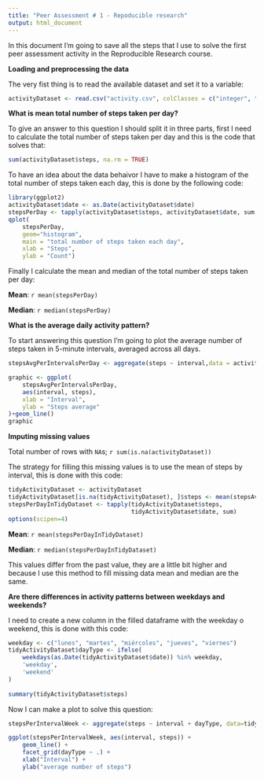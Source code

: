 ```yaml
---
title: "Peer Assessment # 1 - Repoducible research"
output: html_document
---
```


In this document I'm going to save all the steps that I use to solve the first peer assessment activity in the Reproducible Research course.

**Loading and preprocessing the data**

The very fist thing is to read the available dataset and set it to a variable:
```r
activityDataset <- read.csv("activity.csv", colClasses = c("integer", "character", "integer"))
```

**What is mean total number of steps taken per day?**

To give an answer to this question I should split it in three parts, first I need to calculate the total number of steps taken per day and this is the code that solves that:
```r
sum(activityDataset$steps, na.rm = TRUE)
```

To have an idea about the data behaivor I have to make a histogram of the total number of steps taken each day, this is done by the following code:

```r
library(ggplot2)
activityDataset$date <- as.Date(activityDataset$date)
stepsPerDay <- tapply(activityDataset$steps, activityDataset$date, sum, na.rm=TRUE)
qplot(
    stepsPerDay,
    geom="histogram",
    main = "total number of steps taken each day",
    xlab = "Steps",
    ylab = "Count")
```

Finally I calculate the mean and median of the total number of steps taken per day:

**Mean**: `r mean(stepsPerDay)`

**Median**: `r median(stepsPerDay)`

**What is the average daily activity pattern?**

To start answering this question I'm going to plot the average number of steps taken in 5-minute intervals, averaged across all days.

```r
stepsAvgPerIntervalsPerDay <- aggregate(steps ~ interval,data = activityDataset, mean)

graphic <- ggplot(
    stepsAvgPerIntervalsPerDay,
    aes(interval, steps),
    xlab = "Interval",
    ylab = "Steps average"
)+geom_line()
graphic
```

**Imputing missing values**

Total number of rows with `NA`s; `r sum(is.na(activityDataset))`

The strategy for filling this missing values is to use the mean of steps by interval, this is done with this code:
```r
tidyActivityDataset <- activityDataset
tidyActivityDataset[is.na(tidyActivityDataset), ]$steps <- mean(stepsAvgPerIntervalsPerDay$steps)
stepsPerDayInTidyDataset <- tapply(tidyActivityDataset$steps, 
                                   tidyActivityDataset$date, sum)
options(scipen=4)
```

**Mean**: `r mean(stepsPerDayInTidyDataset)`

**Median**: `r median(stepsPerDayInTidyDataset)`

This values differ from the past value, they are a little bit higher and because I use this method to fill missing data mean and median are the same.


**Are there differences in activity patterns between weekdays and weekends?**

I need to create a new column in the filled dataframe with the weekday o weekend, this is done with this code:

```r
weekday <- c("lunes", "martes", "miércoles", "jueves", "viernes")
tidyActivityDataset$dayType <- ifelse(
    weekdays(as.Date(tidyActivityDataset$date)) %in% weekday,
    'weekday',
    'weekend'
)
                                      
summary(tidyActivityDataset$steps)
```

Now I can make a plot to solve this question:
```r
stepsPerIntervalWeek <- aggregate(steps ~ interval + dayType, data=tidyActivityDataset, mean)

ggplot(stepsPerIntervalWeek, aes(interval, steps)) + 
    geom_line() + 
    facet_grid(dayType ~ .) +
    xlab("Interval") + 
    ylab("average number of steps")
```